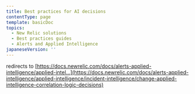 ```yaml
---
title: Best practices for AI decisions
contentType: page
template: basicDoc
topics:
  - New Relic solutions
  - Best practices guides
  - Alerts and Applied Intelligence
japaneseVersion: ''
---
```


redirects to [https://docs.newrelic.com/docs/alerts-applied-intelligence/applied-intel...](https://docs.newrelic.com/docs/alerts-applied-intelligence/applied-intelligence/incident-intelligence/change-applied-intelligence-correlation-logic-decisions)

